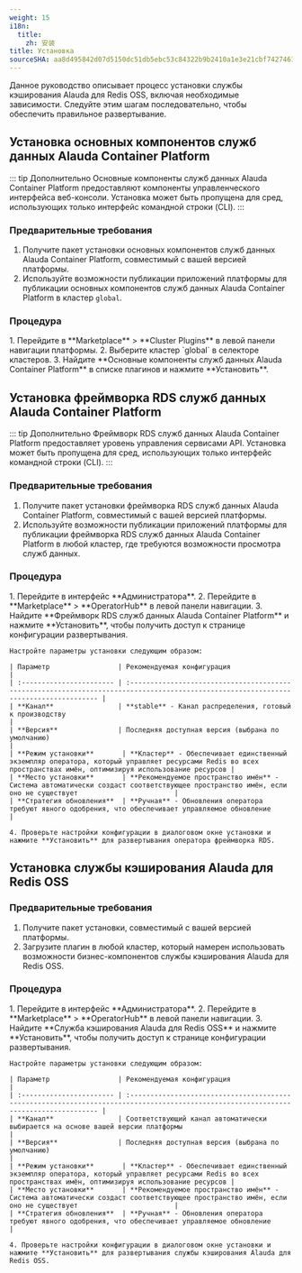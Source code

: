 ```yaml
---
weight: 15
i18n:
  title:
    zh: 安装
title: Установка
sourceSHA: aa8d495842d07d5150dc51db5ebc53c84322b9b2410a1e3e21cbf742746169ae
---
```


Данное руководство описывает процесс установки службы кэширования Alauda для Redis OSS, включая необходимые зависимости. Следуйте этим шагам последовательно, чтобы обеспечить правильное развертывание.

## Установка основных компонентов служб данных Alauda Container Platform

::: tip Дополнительно
Основные компоненты служб данных Alauda Container Platform предоставляют компоненты управленческого интерфейса веб-консоли. Установка может быть пропущена для сред, использующих только интерфейс командной строки (CLI).
:::

### Предварительные требования

1. Получите пакет установки основных компонентов служб данных Alauda Container Platform, совместимый с вашей версией платформы.
2. Используйте возможности публикации приложений платформы для публикации основных компонентов служб данных Alauda Container Platform в кластер `global`.

### Процедура

<Tabs>
  <Tab label="Веб-консоль">
    1. Перейдите в **Marketplace** > **Cluster Plugins** в левой панели навигации платформы.
    2. Выберите кластер `global` в селекторе кластеров.
    3. Найдите **Основные компоненты служб данных Alauda Container Platform** в списке плагинов и нажмите **Установить**.
  </Tab>
</Tabs>

## Установка фреймворка RDS служб данных Alauda Container Platform

::: tip Дополнительно
Фреймворк RDS служб данных Alauda Container Platform предоставляет уровень управления сервисами API. Установка может быть пропущена для сред, использующих только интерфейс командной строки (CLI).
:::

### Предварительные требования

1. Получите пакет установки фреймворка RDS служб данных Alauda Container Platform, совместимый с вашей версией платформы.
2. Используйте возможности публикации приложений платформы для публикации фреймворка RDS служб данных Alauda Container Platform в любой кластер, где требуются возможности просмотра служб данных.

### Процедура

<Tabs>
  <Tab label="Веб-консоль">
    1. Перейдите в интерфейс **Администратора**.
    2. Перейдите в **Marketplace** > **OperatorHub** в левой панели навигации.
    3. Найдите **Фреймворк RDS служб данных Alauda Container Platform** и нажмите **Установить**, чтобы получить доступ к странице конфигурации развертывания.

    Настройте параметры установки следующим образом:

    | Параметр                 | Рекомендуемая конфигурация                                                                                                           |
    | :----------------------- | :------------------------------------------------------------------------------------------------------------------------------------ |
    | **Канал**                | **stable** - Канал распределения, готовый к производству                                                                                 |
    | **Версия**               | Последняя доступная версия (выбрана по умолчанию)                                                                                    |
    | **Режим установки**       | **Кластер** - Обеспечивает единственный экземпляр оператора, который управляет ресурсами Redis во всех пространствах имён, оптимизируя использование ресурсов |
    | **Место установки**       | **Рекомендуемое пространство имён** - Система автоматически создаст соответствующее пространство имён, если оно не существует                        |
    | **Стратегия обновления**  | **Ручная** - Обновления оператора требуют явного одобрения, что обеспечивает управляемое обновление                                     |

    4. Проверьте настройки конфигурации в диалоговом окне установки и нажмите **Установить** для развертывания оператора фреймворка RDS.
  </Tab>
</Tabs>

## Установка службы кэширования Alauda для Redis OSS

### Предварительные требования

1. Получите пакет установки, совместимый с вашей версией платформы.
2. Загрузите плагин в любой кластер, который намерен использовать возможности бизнес-компонентов службы кэширования Alauda для Redis OSS.

### Процедура

<Tabs>
  <Tab label="Веб-консоль">
    1. Перейдите в интерфейс **Администратора**.
    2. Перейдите в **Marketplace** > **OperatorHub** в левой панели навигации.
    3. Найдите **Служба кэширования Alauda для Redis OSS** и нажмите **Установить**, чтобы получить доступ к странице конфигурации развертывания.

    Настройте параметры установки следующим образом:

    | Параметр                 | Рекомендуемая конфигурация                                                                                                           |
    | :----------------------- | :------------------------------------------------------------------------------------------------------------------------------------ |
    | **Канал**                | Соответствующий канал автоматически выбирается на основе вашей версии платформы                                                      |
    | **Версия**               | Последняя доступная версия (выбрана по умолчанию)                                                                                    |
    | **Режим установки**       | **Кластер** - Обеспечивает единственный экземпляр оператора, который управляет ресурсами Redis во всех пространствах имён, оптимизируя использование ресурсов |
    | **Место установки**       | **Рекомендуемое пространство имён** - Система автоматически создаст соответствующее пространство имён, если оно не существует                        |
    | **Стратегия обновления**  | **Ручная** - Обновления оператора требуют явного одобрения, что обеспечивает управляемое обновление                                     |

    4. Проверьте настройки конфигурации в диалоговом окне установки и нажмите **Установить** для развертывания службы кэширования Alauda для Redis OSS.
  </Tab>
</Tabs>
